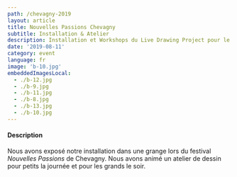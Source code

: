 ```yaml
---
path: /chevagny-2019
layout: article
title: Nouvelles Passions Chevagny
subtitle: Installation & Atelier
description: Installation et Workshops du Live Drawing Project pour le festival Nouvelles Passions Chevagny 2019, France
date: '2019-08-11'
category: event
language: fr
image: 'b-10.jpg'
embeddedImagesLocal:
  - ./b-12.jpg
  - ./b-9.jpg
  - ./b-11.jpg
  - ./b-8.jpg
  - ./b-13.jpg
  - ./b-10.jpg
---
```


<ImageGrid props={props}/>

#### Description

Nous avons exposé notre installation dans une grange lors du festival _Nouvelles Passions_ de Chevagny. Nous avons animé un atelier de dessin pour petits la journée et pour les grands le soir.
